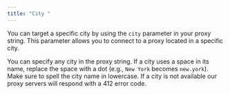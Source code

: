 ```yaml
---
title: "City "
---
```


You can target a specific city by using the `city` parameter in your proxy string. This parameter allows you to connect to a proxy located in a specific city.

You can specify any city in the proxy string. If a city uses a space in its name, replace the space with a dot (e.g., `New York` becomes `new.york`). Make sure to spell the city name in lowercase. If a city is not available our proxy servers will respond with a 412 error code.